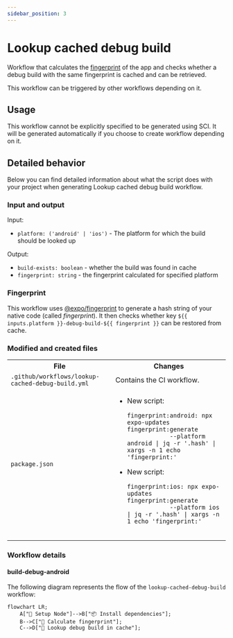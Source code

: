 ```yaml
---
sidebar_position: 3
---
```


# Lookup cached debug build

Workflow that calculates the [fingerprint](https://expo.dev/blog/fingerprint-your-native-runtime) of the app and 
checks whether a debug build with the same fingerprint is cached and can be retrieved.

This workflow can be triggered by other workflows depending on it.

## Usage 

This workflow cannot be explicitly specified to be generated using SCI. It will be generated automatically
if you choose to create workflow depending on it.

## Detailed behavior

Below you can find detailed information about what the script 
does with your project when generating Lookup cached debug build workflow.

### Input and output

Input:
- `platform: ('android' | 'ios')` - The platform for which the build should be looked up

Output:
- `build-exists: boolean` - whether the build was found in cache
- `fingerprint: string` - the fingerprint calculated for specified platform

### Fingerprint

This workflow uses [@expo/fingerprint](https://expo.dev/blog/fingerprint-your-native-runtime) to generate 
a hash string of your native code (called _fingerprint_). It then checks whether key 
`${{ inputs.platform }}-debug-build-${{ fingerprint }}` can be restored from cache.

### Modified and created files

<table>
  <tr>
    <th style={{ width: "40%" }}>File</th>
    <th>Changes</th>
  </tr>
  <tr>
    <td><code>.github/workflows/lookup-cached-debug-build.yml</code></td>
    <td>Contains the CI workflow.</td>
  </tr>
  <tr>
    <td><code>package.json</code></td>
    <td>
      <ul>
        <li>
          New script: 
          <code>
            fingerprint:android: npx expo-updates fingerprint:generate 
            --platform android | jq -r '.hash' | xargs -n 1 echo 'fingerprint:'
          </code>
        </li>
        <li>
          New script: 
          <code>
            fingerprint:ios: npx expo-updates fingerprint:generate 
            --platform ios | jq -r '.hash' | xargs -n 1 echo 'fingerprint:'
          </code>
        </li>
      </ul>
    </td>
  </tr>
</table>

### Workflow details

#### build-debug-android

The following diagram represents the flow of the `lookup-cached-debug-build` workflow:

```mermaid
flowchart LR;
    A["🌿 Setup Node"]-->B["📦 Install dependencies"];
    B-->C["🧬 Calculate fingerprint"];
    C-->D["🐛 Lookup debug build in cache"];
```
